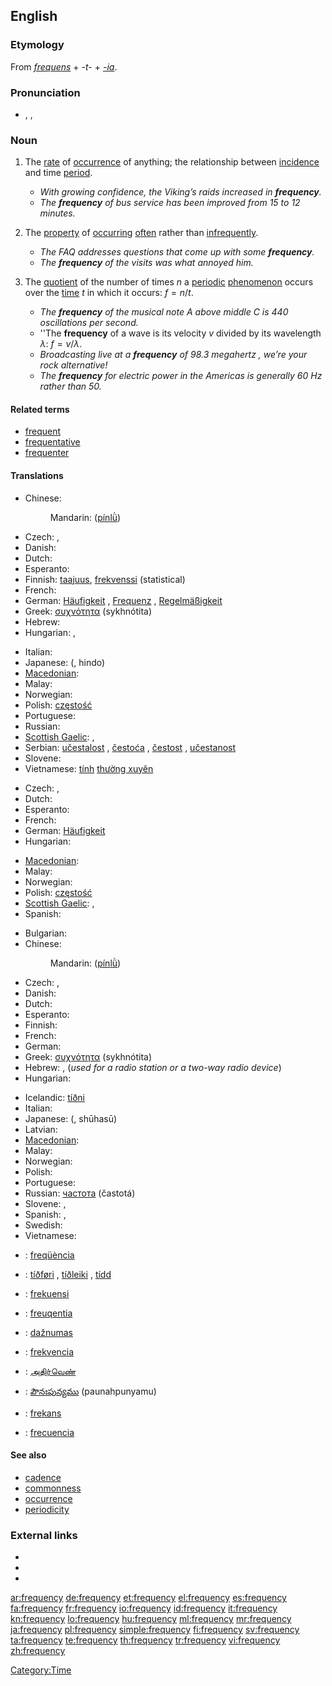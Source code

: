 {{wikipedia|Frequency (disambiguation)}}
==English==

===Etymology===
From {{etyl|la}} ''[[frequens]]'' + ''-t-'' + ''[[-ia]]''.

===Pronunciation===
* {{enPR|frĕʹkwən-sē}}, {{IPA|/ˈfriːkwənsi/}}, {{SAMPA|/"fri:kw@nsi/}}

===Noun===
{{en-noun|frequenc|ies}}

# {{uncountable}} The [[rate]] of [[occurrence]] of anything; the relationship between [[incidence]] and time [[period]].
#* ''With growing confidence, the Viking’s raids increased in '''frequency'''.''
#* ''The '''frequency''' of bus service has been improved from 15 to 12 minutes.''
# {{uncountable}} The [[property]] of [[occur]]ring [[often]] rather than [[infrequently]].
#* ''The FAQ addresses questions that come up with some '''frequency'''.''
#* ''The '''frequency''' of the visits was what annoyed him.''
# {{countable}} The [[quotient]] of the number of times <math>n</math> a [[periodic]] [[phenomenon]] occurs over the [[time]] <math>t</math> in which it occurs: <math>f = n / t</math>.
#* ''The '''frequency''' of the musical note A above middle C is 440 oscillations per second.''
#* ''The '''frequency''' of a wave is its velocity <math>v</math> divided by its wavelength <math>\lambda</math>: <math>f = v / \lambda</math>.
#* ''Broadcasting live at a '''frequency''' of 98.3 megahertz<!--fictional station-->, we’re your rock alternative!''
#* ''The '''frequency''' for electric power in the Americas is generally 60 Hz rather than 50.''

====Related terms====
* [[frequent]]
* [[frequentative]]
* [[frequenter]]

====Translations====
{{trans-top|rate of occurrence of anything}}
* Chinese:
*: Mandarin: {{zh-ts|頻率|频率}} ([[pín]][[lǜ]])
* Czech: {{t-|cs|četnost|n}}, {{t-|cs|frekvence|f}}
* Danish: {{t+|da|hyppighed|c}}
* Dutch: {{t+|nl|frequentie|f}}
* Esperanto: {{t-|eo|ofto|xs=Esperanto}}
* Finnish: [[taajuus]], [[frekvenssi]] (statistical)
* French: {{t+|fr|fréquence|f}}
* German: [[Häufigkeit]] {{f}}, [[Frequenz]] {{f}}, [[Regelmäßigkeit]] {{f}}
* Greek: [[συχνότητα]] (sykhnótita) {{f}}
* Hebrew: {{t|he|תדירות|tr=tedirút}} {{f}}
* Hungarian: {{t+|hu|gyakoriság}}, {{t|hu|ismétlődés}}
{{trans-mid}}
* Italian: {{t+|it|frequenza|f}}
* Japanese: {{Jpan|[[頻度]]}} ({{Jpan|[[ひんど]]}}, hindo)
* [[Macedonian]]: {{t|mk|честота|f|tr=čéstota}}
* Malay: {{t|ms|kekerapan|xs=Malay}}
* Norwegian: {{t|no|hyppighet|m}}
* Polish: [[częstość]] {{f}}
* Portuguese: {{t+|pt|frequência|f}}
* Russian: {{t+|ru|частота|f|tr=častotá}}
* [[Scottish Gaelic]]: {{t-|gd|bitheantas|m|xs=Scottish Gaelic}}, {{t-|gd|tricead|m|xs=Scottish Gaelic}}
* Serbian: [[učestalost]] {{f}}, [[čestoća]] {{f}}, [[čestost]] {{f}}, [[učestanost]] {{f}}
* Slovene: {{t|sl|pogostost|f}}
* Vietnamese: [[tính]] [[thường xuyên]]
{{trans-bottom}}

{{trans-top|property of occurring often rather than infrequently}}
* Czech: {{t-|cs|častost|n}}, {{t-|cs|frekvence|f}}
* Dutch: {{t-|nl|regelmaat|m|f}}
* Esperanto: {{t-|eo|ofteco|xs=Esperanto}}
* French: {{t+|fr|fréquence|f}}
* German: [[Häufigkeit]] {{f}}
* Hungarian: {{t+|hu|gyakoriság}}
{{trans-mid}}
* [[Macedonian]]: {{t|mk|честота|f|tr=čéstota}}
* Malay: {{t|ms|kekerapan|xs=Malay}}
* Norwegian: {{t|no|hyppighet|m}}
* Polish: [[częstość]] {{f}}
* [[Scottish Gaelic]]: {{t-|gd|bitheantas|m|xs=Scottish Gaelic}}, {{t-|gd|tricead|m|xs=Scottish Gaelic}}
* Spanish: {{t+|es|frecuencia|f}}
{{trans-bottom}}

{{trans-top|number of occurrences divided by time}}
* Bulgarian: {{t+|bg|честота|f|tr=cestota}}
* Chinese:
*: Mandarin: {{zh-ts|頻率|频率}} ([[pín]][[lǜ]])
* Czech: {{t-|cs|frekvence|f}}, {{t-|cs|kmitočet|m}} {{i|of radio frequency}}
* Danish: {{t-|da|frekvens|n}}
* Dutch: {{t+|nl|frequentie|f}}
* Esperanto: {{t-|eo|frekvenco|xs=Esperanto}}
* Finnish: {{t-|fi|taajuus}}
* French: {{t+|fr|fréquence|f}}
* German: {{t+|de|Frequenz|f}}
* Greek: [[συχνότητα]] (sykhnótita) {{f}}
* Hebrew: {{t|he|תדירות|tr=tedirút}} {{f}}, {{t|he|תדר|tr=téder}} {{m}} (''used for a radio station or a two-way radio device'')
* Hungarian: {{t+|hu|frekvencia}}
{{trans-mid}}
* Icelandic: [[tíðni]] {{f}}
* Italian: {{t+|it|frequenza|f}}
* Japanese: {{Jpan|[[周波数]]}} ({{Jpan|[[しゅうはすう]]}}, shūhasū)
* Latvian: {{t-|lv|frekvence|f|xs=Latvian}}
* [[Macedonian]]: {{t-|mk|фреквенција|f|tr=frekvéncija}}
* Malay: {{t|ms|frekuensi|xs=Malay}}
* Norwegian: {{t+|no|frekvens|m}}
* Polish: {{t+|pl|częstotliwość|f}}
* Portuguese: {{t+|pt|frequência|f}}
* Russian: [[частота]] (častotá) {{f}}
* Slovene: {{t+|sl|frekvenca|f}}, {{t|sl|pogostost|f}}
* Spanish: {{t+|es|frecuencia|f}},  {{t+|es|frecuencia|f}}
* Swedish: {{t+|sv|frekvens}}
* Vietnamese: {{t+|vi|tần số|xs=Vietnamese}}
{{trans-bottom}}

{{checktrans-top}}
* {{ttbc|Catalan}}: [[freqüència]] {{f}}
* {{ttbc|Faroese}}: [[tíðføri]] {{n}}, [[tíðleiki]] {{m}}, [[tídd]] {{f}}
* {{ttbc|Indonesian}}: [[frekuensi]]
* {{ttbc|Latin}}: [[freuqentia]] {{f}}
* {{ttbc|Lithuanian}}: [[dažnumas]]
{{trans-mid}}
* {{ttbc|Slovak}}: [[frekvencia]] {{f}}
* {{ttbc|Tamil}}: [[அதிர்வெண்]]
* {{ttbc|Telugu}}: [[పౌనఃపున్యము]] (paunahpunyamu)
* {{ttbc|Turkish}}: [[frekans]]
* {{ttbc|Spanish}}: [[frecuencia]]
{{trans-bottom}}

====See also====
* [[cadence]]
* [[commonness]]
* [[occurrence]]
* [[periodicity]]

===External links===
* {{R:Webster 1913}}
* {{R:Century 1911}}
* {{R:OneLook}}

[[Category:Time]]

[[ar:frequency]]
[[de:frequency]]
[[et:frequency]]
[[el:frequency]]
[[es:frequency]]
[[fa:frequency]]
[[fr:frequency]]
[[io:frequency]]
[[id:frequency]]
[[it:frequency]]
[[kn:frequency]]
[[lo:frequency]]
[[hu:frequency]]
[[ml:frequency]]
[[mr:frequency]]
[[ja:frequency]]
[[pl:frequency]]
[[simple:frequency]]
[[fi:frequency]]
[[sv:frequency]]
[[ta:frequency]]
[[te:frequency]]
[[th:frequency]]
[[tr:frequency]]
[[vi:frequency]]
[[zh:frequency]]